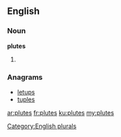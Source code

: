 ==English==

===Noun===
'''plutes'''

# {{plural of|[[plute]]}}

===Anagrams===
* [[letups#English|letups]]
* [[tuples#English|tuples]]

[[Category:English plurals]]

[[ar:plutes]]
[[fr:plutes]]
[[ku:plutes]]
[[my:plutes]]